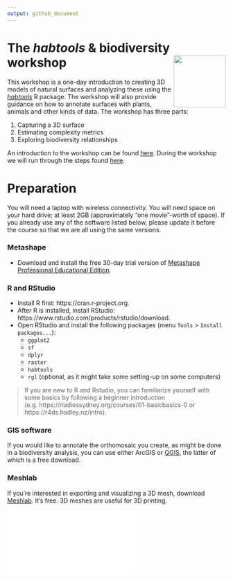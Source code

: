 ```yaml
---
output: github_document
---
```


# The *habtools* & biodiversity workshop <img src="figs/habtools_logo.png" align="right" alt="" width="120"/>

This workshop is a one-day introduction to creating 3D models of natural surfaces and analyzing these using the *[habtools](https://jmadinlab.github.io/habtools/)* R package. The workshop will also provide guidance on how to annotate surfaces with plants, animals and other kinds of data. The workshop has three parts:

1. Capturing a 3D surface 
2. Estimating complexity metrics
3. Exploring biodiversity relationships

An introduction to the workshop can be found [here](https://docs.google.com/presentation/d/1EcmqFs0lL1LlaK2j6uU90SUzEh0ms94cLV1RxN7I0Pc/edit?usp=sharing). During the workshop we will run through the steps found [here](habtools-workshop.md). 

# Preparation

You will need a laptop with wireless connectivity. You will need space on your hard drive; at least 2GB (approximately "one movie"-worth of space). If you already use any of the software listed below, please update it before the course so that we are all using the same versions.

### Metashape

- Download and install the free 30-day trial version of [Metashape Professional Educational Edition](https://www.agisoftmetashape.com/product/agisoft-metashape-professional-educational-edition/).

### R and RStudio

- Install R first: https://cran.r-project.org.
- After R is installed, install RStudio: https://www.rstudio.com/products/rstudio/download. 
- Open RStudio and install the following packages (menu `Tools` > `Install packages...`): 
   - `ggplot2` 
   - `sf`
   - `dplyr`  
   - `raster`  
   - `habtools`  
   - `rgl` (optional, as it might take some setting-up on some computers)

> If you are new to R and Rstudio, you can familiarize yourself with some basics by following a beginner introduction (e.g. https://rladiessydney.org/courses/01-basicbasics-0 or https://r4ds.hadley.nz/intro).  

### GIS software

If you would like to annotate the orthomosaic you create, as might be done in a biodiversity analysis, you can use either ArcGIS or [QGIS](https://qgis.org/download/), the latter of which is a free download. 

### Meshlab

If you're interested in exporting and visualizing a 3D mesh, download [Meshlab](https://www.meshlab.net/#download). It's free. 3D meshes are useful for 3D printing. 

![](data/3dmesh.stl)

